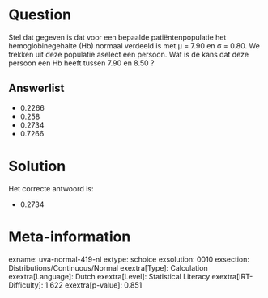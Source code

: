 Question
========

Stel dat gegeven is dat voor een bepaalde patiëntenpopulatie het
hemoglobinegehalte (Hb) normaal verdeeld is met μ = 7.90 en σ = 0.80. We
trekken uit deze populatie aselect een persoon. Wat is de kans dat deze
persoon een Hb heeft tussen 7.90 en 8.50 ?

Answerlist
----------

* 0.2266
* 0.258
* 0.2734
* 0.7266

Solution
========

Het correcte antwoord is: 

* 0.2734

Meta-information
================
exname: uva-normal-419-nl
extype: schoice
exsolution: 0010
exsection: Distributions/Continuous/Normal
exextra[Type]: Calculation
exextra[Language]: Dutch
exextra[Level]: Statistical Literacy
exextra[IRT-Difficulty]: 1.622
exextra[p-value]: 0.851
